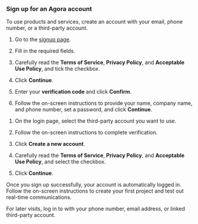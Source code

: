 
### Sign up for an Agora account

To use <Vg k="COMPANY" /> products and services, create an <Vg k="COMPANY" /> account with your email, phone number, or a third-party account.

<Tabs>
  <TabItem value="email" label="Sign up with email">

1. Go to the [signup page](https://sso.agora.io/en/signup).

1. Fill in the required fields.

1. Carefully read the **Terms of Service**, **Privacy Policy**, and **Acceptable Use Policy**, and tick the checkbox.

1. Click **Continue**.

1. Enter your **verification code** and click **Confirm**.

1. Follow the on-screen instructions to provide your name, company name, and phone number, set a password, and click **Continue**.

  </TabItem>
  <TabItem value="third-party" label="Sign up with a third-party account">

1. On the <Link to="{{Global.AGORA_CONSOLE_URL}}"><Vg k="CONSOLE" /></Link> login page, select the third-party account you want to use.

1. Follow the on-screen instructions to complete verification.

1. Click **Create a new account**.

1. Carefully read the **Terms of Service**, **Privacy Policy**, and **Acceptable Use Policy**, and select the checkbox.

1. Click **Continue**.

  </TabItem>
</Tabs>

Once you sign up successfully, your account is automatically logged in. Follow the on-screen instructions to create your first project and test out real-time communications.

For later visits, log in to <Link to="{{Global.AGORA_CONSOLE_URL}}"><Vg k="CONSOLE" /></Link> with your phone number, email address, or linked third-party account.
